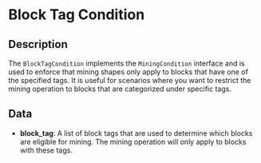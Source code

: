 # Block Tag Condition

## Description

  
The `BlockTagCondition` implements the `MiningCondition` interface and is used to enforce that mining shapes only apply to blocks that have one of the specified tags.It is useful for scenarios where you want to restrict the mining operation to blocks that are categorized under specific tags.

## Data

- **block_tag**:  A list of block tags that are used to determine which blocks are eligible for mining. The mining operation will only apply to blocks with these tags.


